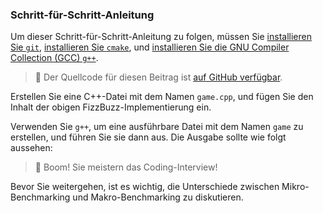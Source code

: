 
### Schritt-für-Schritt-Anleitung

Um dieser Schritt-für-Schritt-Anleitung zu folgen, müssen Sie [installieren Sie `git`](https://git-scm.com/downloads), [installieren Sie `cmake`](https://cmake.org/download/#latest), und [installieren Sie die GNU Compiler Collection (GCC) `g++`](https://gcc.gnu.org/install/).

> 🐰 Der Quellcode für diesen Beitrag ist [auf GitHub verfügbar](https://github.com/bencherdev/bencher/tree/main/examples/cpp/google_benchmark).

Erstellen Sie eine C++-Datei mit dem Namen `game.cpp`,
und fügen Sie den Inhalt der obigen FizzBuzz-Implementierung ein.

Verwenden Sie `g++`, um eine ausführbare Datei mit dem Namen `game` zu erstellen, und führen Sie sie dann aus.
Die Ausgabe sollte wie folgt aussehen:

<FizzBuzzOutput />

> 🐰 Boom! Sie meistern das Coding-Interview!

Bevor Sie weitergehen, ist es wichtig, die Unterschiede zwischen Mikro-Benchmarking und Makro-Benchmarking zu diskutieren.